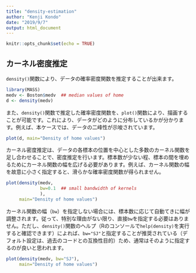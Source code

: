 ```yaml
---
title: "density-estimation"
author: "Kenji Kondo"
date: "2019/9/7"
output: html_document
---
```


```r
knitr::opts_chunk$set(echo = TRUE)
```

## カーネル密度推定

`density()`関数により、データの確率密度関数を推定することが出来ます。

```r
library(MASS)
medv <- Boston$medv  ## median values of home
d <- density(medv)
```

また、`density()`関数で推定した確率密度関数を、`plot()`関数により、描画することが可能です。これにより、データがどのように分布しているかが分かります。例えば、本ケースでは、データの二峰性が示唆されています。

```r
plot(d, main="Density of home values")
```

カーネル密度推定は、データの各標本の位置を中心とした多数のカーネル関数を足し合わせることで、密度推定を行います。標本数が少ない程、標本の間を埋めるためにカーネル関数の幅を広げる必要があります。例えば、カーネル関数の幅を故意に小さく指定すると、滑らかな確率密度関数が得られません。

```r
plot(density(medv,
             bw=0.1  ## small bandwidth of kernels
             ),
     main="Density of home values")
```

カーネル関数の幅（`bw`）を指定しない場合には、標本数に応じて自動てきに幅が調整されます。従って、特別な理由がない限り、直接`bw`を指定する必要はありません。ただし、`density()`関数のヘルプ（Rのコンソールで`help(density)`を実行すると確認できます）によれば、`bw="SJ"`と指定することが推奨されている（デフォルト設定は、過去のコードとの互換性目的）ため、通常はそのように指定するのが良いと思われます。

```r
plot(density(medv, bw="SJ"),
     main="Density of home values")
```
